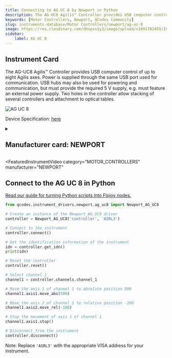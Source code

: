 ```yaml
---
title: Connecting to AG UC 8 by Newport in Python
description: The AG-UC8 Agilis™ Controller provides USB computer control of up to eight Agilis axes. Power is supplied through the same USB port used for communication. USB hubs may also be used for powering and communication, but must provide the required 5 V supply, e.g. must feature an external power supply. Two holes in the controller allow stacking of several controllers and attachment to optical tables.
keywords: [Motor Controllers, Newport, QCodes Community] 
slug: instruments-database/Motor Controllers/newport/ag-uc-8 
image: https://res.cloudinary.com/dhopxs1y3/image/upload/v1691782455/Instruments/Positional%20Controller/AG-UC-8/AG-UC-8.jpg
sidebar:
    label: AG UC 8 
---
```



## Instrument Card

The AG-UC8 Agilis™ Controller provides USB computer control of up to eight Agilis axes. Power is supplied through the same USB port used for communication. USB hubs may also be used for powering and communication, but must provide the required 5 V supply, e.g. must feature an external power supply. Two holes in the controller allow stacking of several controllers and attachment to optical tables.

![AG UC 8](https://res.cloudinary.com/dhopxs1y3/image/upload/v1691782455/Instruments/Positional%20Controller/AG-UC-8/AG-UC-8.jpg)

Device Specification: [here](https://www.newport.com/mam/celum/celum_assets/np/resources/Agilis_Piezo_Motor_Driven_Components_User_Manual.pdf?1)

<details style={{ marginTop: "15px"}}>
<summary><h2 style={{display:'inline'}}>Manufacturer card: NEWPORT</h2></summary>

![NEWPORT](https://res.cloudinary.com/dhopxs1y3/image/upload/v1692806178/Instruments/Vendor%20Logos/Newport.png)

Newport provides a wide range of photonics technology and products designed to enhance the capabilities and productivity of our customers' applications.

- Headquarters: Irvine, California, United States
- Yearly Revenue (millions, USD): 3500
- Vendor Website: [here](https://www.newport.com/)

</details>


<FeaturedInstrumentVideo
  category="MOTOR_CONTROLLERS"
  manufacturer="NEWPORT"
></FeaturedInstrumentVideo>

## Connect to the AG UC 8 in Python

[Read our guide for turning Python scripts into Flojoy nodes.](https://docs.flojoy.ai/contribution/blocks/custom-flojoy-block/)



<Tabs>
<TabItem value="Flojoy" label="Flojoy" className="flojoy-instrument-tabs">

<NodeCardCollection category="MOTOR_CONTROLLERS" manufacturer="Newport"></NodeCardCollection>

</TabItem>
<TabItem value="QCodes Community" label="QCodes Community">

```python
from qcodes.instrument_drivers.newport.ag_uc8 import Newport_AG_UC8

# Create an instance of the Newport_AG_UC8 driver
controller = Newport_AG_UC8('controller', 'ASRL3')

# Connect to the instrument
controller.connect()

# Get the identification information of the instrument
idn = controller.get_idn()
print(idn)

# Reset the controller
controller.reset()

# Select channel 1
channel1 = controller.channels.channel_1

# Move the axis 1 of channel 1 to absolute position 500
channel1.axis1.move_abs(500)

# Move the axis 2 of channel 1 to relative position -100
channel1.axis2.move_rel(-100)

# Stop the movement of axis 1 of channel 1
channel1.axis1.stop()

# Disconnect from the instrument
controller.disconnect()
```
Note: Replace `'ASRL3'` with the appropriate VISA address for your instrument.

</TabItem>
</Tabs>